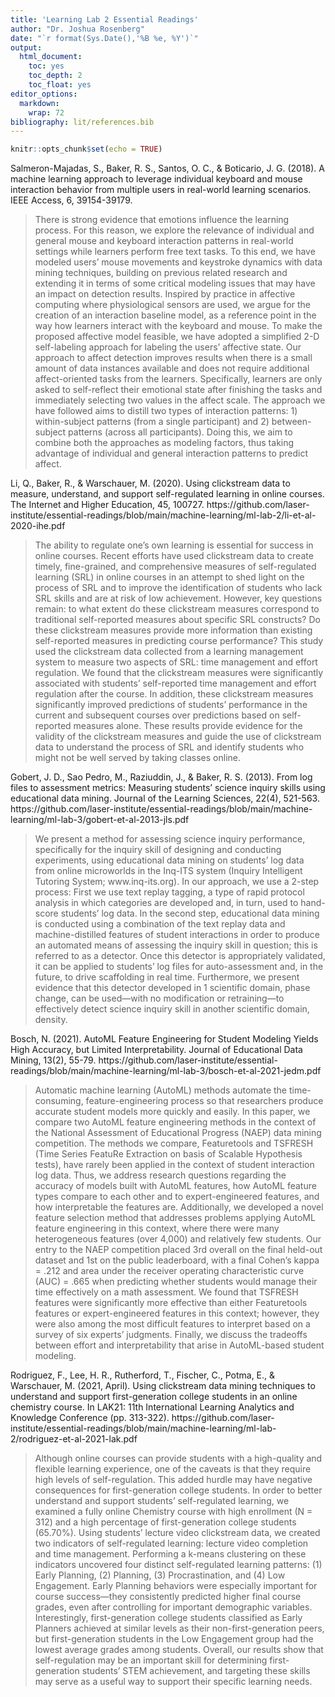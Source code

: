 ```yaml
---
title: 'Learning Lab 2 Essential Readings'
author: "Dr. Joshua Rosenberg"
date: "`r format(Sys.Date(),'%B %e, %Y')`"
output:
  html_document:
    toc: yes
    toc_depth: 2
    toc_float: yes
editor_options:
  markdown:
    wrap: 72
bibliography: lit/references.bib
---
```


```r
knitr::opts_chunk$set(echo = TRUE)
```

Salmeron-Majadas, S., Baker, R. S., Santos, O. C., & Boticario, J. G. (2018). A machine learning approach to leverage individual keyboard and mouse interaction behavior from multiple users in real-world learning scenarios. IEEE Access, 6, 39154-39179.

> There is strong evidence that emotions influence the learning process. For this reason, we explore the relevance of individual and general mouse and keyboard interaction patterns in real-world settings while learners perform free text tasks. To this end, we have modeled users' mouse movements and keystroke dynamics with data mining techniques, building on previous related research and extending it in terms of some critical modeling issues that may have an impact on detection results. Inspired by practice in affective computing where physiological sensors are used, we argue for the creation of an interaction baseline model, as a reference point in the way how learners interact with the keyboard and mouse. To make the proposed affective model feasible, we have adopted a simplified 2-D self-labeling approach for labeling the users' affective state. Our approach to affect detection improves results when there is a small amount of data instances available and does not require additional affect-oriented tasks from the learners. Specifically, learners are only asked to self-reflect their emotional state after finishing the tasks and immediately selecting two values in the affect scale. The approach we have followed aims to distill two types of interaction patterns: 1) within-subject patterns (from a single participant) and 2) between-subject patterns (across all participants). Doing this, we aim to combine both the approaches as modeling factors, thus taking advantage of individual and general interaction patterns to predict affect.

Li, Q., Baker, R., & Warschauer, M. (2020). Using clickstream data to measure, understand, and support self-regulated learning in online courses. The Internet and Higher Education, 45, 100727. https://github.com/laser-institute/essential-readings/blob/main/machine-learning/ml-lab-2/li-et-al-2020-ihe.pdf

> The ability to regulate one's own learning is essential for success in online courses. Recent efforts have used clickstream data to create timely, fine-grained, and comprehensive measures of self-regulated learning (SRL) in online courses in an attempt to shed light on the process of SRL and to improve the identification of students who lack SRL skills and are at risk of low achievement. However, key questions remain: to what extent do these clickstream measures correspond to traditional self-reported measures about specific SRL constructs? Do these clickstream measures provide more information than existing self-reported measures in predicting course performance? This study used the clickstream data collected from a learning management system to measure two aspects of SRL: time management and effort regulation. We found that the clickstream measures were significantly associated with students' self-reported time management and effort regulation after the course. In addition, these clickstream measures significantly improved predictions of students' performance in the current and subsequent courses over predictions based on self-reported measures alone. These results provide evidence for the validity of the clickstream measures and guide the use of clickstream data to understand the process of SRL and identify students who might not be well served by taking classes online.

Gobert, J. D., Sao Pedro, M., Raziuddin, J., & Baker, R. S. (2013). From log files to assessment metrics: Measuring students' science inquiry skills using educational data mining. Journal of the Learning Sciences, 22(4), 521-563. https://github.com/laser-institute/essential-readings/blob/main/machine-learning/ml-lab-3/gobert-et-al-2013-jls.pdf

> We present a method for assessing science inquiry performance, specifically for the inquiry skill of designing and conducting experiments, using educational data mining on students' log data from online microworlds in the Inq-ITS system (Inquiry Intelligent Tutoring System; www.inq-its.org). In our approach, we use a 2-step process: First we use text replay tagging, a type of rapid protocol analysis in which categories are developed and, in turn, used to hand-score students' log data. In the second step, educational data mining is conducted using a combination of the text replay data and machine-distilled features of student interactions in order to produce an automated means of assessing the inquiry skill in question; this is referred to as a detector. Once this detector is appropriately validated, it can be applied to students' log files for auto-assessment and, in the future, to drive scaffolding in real time. Furthermore, we present evidence that this detector developed in 1 scientific domain, phase change, can be used—with no modification or retraining—to effectively detect science inquiry skill in another scientific domain, density.

Bosch, N. (2021). AutoML Feature Engineering for Student Modeling Yields High Accuracy, but Limited Interpretability. Journal of Educational Data Mining, 13(2), 55-79. https://github.com/laser-institute/essential-readings/blob/main/machine-learning/ml-lab-3/bosch-et-al-2021-jedm.pdf

> Automatic machine learning (AutoML) methods automate the time-consuming, feature-engineering process so that researchers produce accurate student models more quickly and easily. In this paper, we compare two AutoML feature engineering methods in the context of the National Assessment of Educational Progress (NAEP) data mining competition. The methods we compare, Featuretools and TSFRESH (Time Series FeatuRe Extraction on basis of Scalable Hypothesis tests), have rarely been applied in the context of student interaction log data. Thus, we address research questions regarding the accuracy of models built with AutoML features, how AutoML feature types compare to each other and to expert-engineered features, and how interpretable the features are. Additionally, we developed a novel feature selection method that addresses problems applying AutoML feature engineering in this context, where there were many heterogeneous features (over 4,000) and relatively few students. Our entry to the NAEP competition placed 3rd overall on the final held-out dataset and 1st on the public leaderboard, with a final Cohen's kappa = .212 and area under the receiver operating characteristic curve (AUC) = .665 when predicting whether students would manage their time effectively on a math assessment. We found that TSFRESH features were significantly more effective than either Featuretools features or expert-engineered features in this context; however, they were also among the most difficult features to interpret based on a survey of six experts' judgments. Finally, we discuss the tradeoffs between effort and interpretability that arise in AutoML-based student modeling.

Rodriguez, F., Lee, H. R., Rutherford, T., Fischer, C., Potma, E., & Warschauer, M. (2021, April). Using clickstream data mining techniques to understand and support first-generation college students in an online chemistry course. In LAK21: 11th International Learning Analytics and Knowledge Conference (pp. 313-322). https://github.com/laser-institute/essential-readings/blob/main/machine-learning/ml-lab-2/rodriguez-et-al-2021-lak.pdf

> Although online courses can provide students with a high-quality and flexible learning experience, one of the caveats is that they require high levels of self-regulation. This added hurdle may have negative consequences for first-generation college students. In order to better understand and support students’ self-regulated learning, we examined a fully online Chemistry course with high enrollment (N = 312) and a high percentage of first-generation college students (65.70%). Using students’ lecture video clickstream data, we created two indicators of self-regulated learning: lecture video completion and time management. Performing a k-means clustering on these indicators uncovered four distinct self-regulated learning patterns: (1) Early Planning, (2) Planning, (3) Procrastination, and (4) Low Engagement. Early Planning behaviors were especially important for course success—they consistently predicted higher final course grades, even after controlling for important demographic variables. Interestingly, first-generation college students classified as Early Planners achieved at similar levels as their non-first-generation peers, but first-generation students in the Low Engagement group had the lowest average grades among students. Overall, our results show that self-regulation may be an important skill for determining first-generation students’ STEM achievement, and targeting these skills may serve as a useful way to support their specific learning needs.
